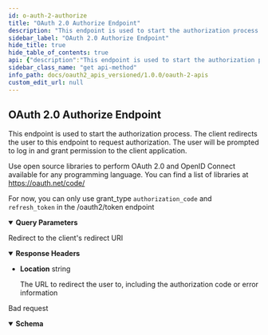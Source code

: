 ```yaml
---
id: o-auth-2-authorize
title: "OAuth 2.0 Authorize Endpoint"
description: "This endpoint is used to start the authorization process. The client redirects the user to this endpoint to request authorization. The user will be prompted to log in and grant permission to the client application."
sidebar_label: "OAuth 2.0 Authorize Endpoint"
hide_title: true
hide_table_of_contents: true
api: {"description":"This endpoint is used to start the authorization process. The client redirects the user to this endpoint to request authorization. The user will be prompted to log in and grant permission to the client application.\n\nUse open source libraries to perform OAuth 2.0 and OpenID Connect available for any programming language. You can find a list of libraries at https://oauth.net/code/\n\nFor now, you can only use grant_type `authorization_code` and `refresh_token` in the /oauth2/token endpoint","operationId":"oAuth2Authorize","parameters":[{"in":"query","name":"response_type","description":"The type of response expected from the OAuth2 server","required":true,"schema":{"type":"string","enum":["code","token","id_token","code token"],"example":"code"}},{"in":"query","name":"client_id","description":"The client id that you already created","required":true,"schema":{"type":"string","example":"quran-demo"}},{"in":"query","name":"redirect_uri","description":"Where to redirect after the oauth2 process completed","required":true,"schema":{"type":"string","example":"https://oauth2-client-example.quran.foundation/callback"}},{"in":"query","name":"scope","description":"The scopes that you want to request, separated by spaces","required":true,"schema":{"type":"string","example":"bookmark.read reading_session preference"}},{"in":"query","name":"state","description":"An opaque value used by the client to maintain state between the request and callback. The authorization server includes this value when redirecting the user-agent back to the client.","schema":{"type":"string","example":"veimvfgqexjicockrwsgcb333o3a"}}],"responses":{"302":{"description":"Redirect to the client's redirect URI","headers":{"Location":{"schema":{"type":"string"},"description":"The URL to redirect the user to, including the authorization code or error information"}}},"400":{"description":"Bad request","content":{"application/json":{"schema":{"description":"Error","properties":{"error":{"description":"Error code","type":"string","example":"invalid_client"},"error_debug":{"description":"Error Debug Information\n\nOnly available in dev mode.","type":"string"},"error_description":{"description":"Human-readable ASCII text providing additional information about the error","type":"string","example":"Client authentication failed (e.g., unknown client, no client authentication included, or unsupported authentication method). The requested OAuth 2.0 Client does not exist."},"error_hint":{"description":"Error Hint\n\nHelps the user identify the error cause.","example":"The redirect URL is not allowed.","type":"string"},"status_code":{"description":"HTTP Status Code","example":401,"format":"int64","type":"integer"}},"type":"object","title":"errorOAuth2"}}}}},"security":[],"tags":["OAuth2"],"method":"get","path":"/oauth2/auth","servers":[{"url":"https://oauth2.quran.foundation","description":"Production Server"},{"url":"https://staging-oauth2.quran.foundation","description":"Staging Server"}],"securitySchemes":{"bearerToken":{"type":"http","scheme":"bearer","bearerFormat":"JWT","description":"Bearer token authentication"},"basicAuth":{"type":"http","scheme":"basic","description":"Basic authentication for client credentials"}},"info":{"title":"OAuth2 APIs","version":"1.0.0","description":"Quran.Foundation OAuth2 APIs are a set of APIs that allow you to integrate your app with Quran.Foundation's OAuth2 capabilities. This includes endpoints for OpenID Connect Userinfo, OAuth2 Token Exchange, and OAuth2 Authorize. The APIs are designed to be simple and easy to use, with a focus on security and privacy. Integrating with Quran.Foundation's OAuth2 APIs is required to access Quran.Foundation's APIs."},"postman":{"name":"OAuth 2.0 Authorize Endpoint","description":{"content":"This endpoint is used to start the authorization process. The client redirects the user to this endpoint to request authorization. The user will be prompted to log in and grant permission to the client application.\n\nUse open source libraries to perform OAuth 2.0 and OpenID Connect available for any programming language. You can find a list of libraries at https://oauth.net/code/\n\nFor now, you can only use grant_type `authorization_code` and `refresh_token` in the /oauth2/token endpoint","type":"text/plain"},"url":{"path":["oauth2","auth"],"host":["{{baseUrl}}"],"query":[{"disabled":false,"description":{"content":"(Required) The type of response expected from the OAuth2 server","type":"text/plain"},"key":"response_type","value":""},{"disabled":false,"description":{"content":"(Required) The client id that you already created","type":"text/plain"},"key":"client_id","value":""},{"disabled":false,"description":{"content":"(Required) Where to redirect after the oauth2 process completed","type":"text/plain"},"key":"redirect_uri","value":""},{"disabled":false,"description":{"content":"(Required) The scopes that you want to request, separated by spaces","type":"text/plain"},"key":"scope","value":""},{"disabled":false,"description":{"content":"An opaque value used by the client to maintain state between the request and callback. The authorization server includes this value when redirecting the user-agent back to the client.","type":"text/plain"},"key":"state","value":""}],"variable":[]},"header":[{"key":"Accept","value":"application/json"}],"method":"GET"}}
sidebar_class_name: "get api-method"
info_path: docs/oauth2_apis_versioned/1.0.0/oauth-2-apis
custom_edit_url: null
---
```



## OAuth 2.0 Authorize Endpoint



This endpoint is used to start the authorization process. The client redirects the user to this endpoint to request authorization. The user will be prompted to log in and grant permission to the client application.

Use open source libraries to perform OAuth 2.0 and OpenID Connect available for any programming language. You can find a list of libraries at https://oauth.net/code/

For now, you can only use grant_type `authorization_code` and `refresh_token` in the /oauth2/token endpoint

<details style={{"marginBottom":"1rem"}} data-collapsed={false} open={true}><summary style={{}}><strong>Query Parameters</strong></summary><div><ul><ParamsItem className={"paramsItem"} param={{"in":"query","name":"response_type","description":"The type of response expected from the OAuth2 server","required":true,"schema":{"type":"string","enum":["code","token","id_token","code token"],"example":"code"}}}></ParamsItem><ParamsItem className={"paramsItem"} param={{"in":"query","name":"client_id","description":"The client id that you already created","required":true,"schema":{"type":"string","example":"quran-demo"}}}></ParamsItem><ParamsItem className={"paramsItem"} param={{"in":"query","name":"redirect_uri","description":"Where to redirect after the oauth2 process completed","required":true,"schema":{"type":"string","example":"https://oauth2-client-example.quran.foundation/callback"}}}></ParamsItem><ParamsItem className={"paramsItem"} param={{"in":"query","name":"scope","description":"The scopes that you want to request, separated by spaces","required":true,"schema":{"type":"string","example":"bookmark.read reading_session preference"}}}></ParamsItem><ParamsItem className={"paramsItem"} param={{"in":"query","name":"state","description":"An opaque value used by the client to maintain state between the request and callback. The authorization server includes this value when redirecting the user-agent back to the client.","schema":{"type":"string","example":"veimvfgqexjicockrwsgcb333o3a"}}}></ParamsItem></ul></div></details><div><ApiTabs><TabItem label={"302"} value={"302"}><div>

Redirect to the client's redirect URI

</div><details style={{"textAlign":"left","marginBottom":"1rem"}} data-collaposed={true} open={false}><summary style={{}}><strong>Response Headers</strong></summary><ul style={{"marginLeft":"1rem"}}><li className={"schemaItem"}><summary style={{}}><strong>Location</strong><span style={{"opacity":"0.6"}}> string</span></summary><div><div style={{"marginTop":".5rem","marginBottom":".5rem"}}>

The URL to redirect the user to, including the authorization code or error information

</div></div></li></ul></details><div></div></TabItem><TabItem label={"400"} value={"400"}><div>

Bad request

</div><div><MimeTabs schemaType={"response"}><TabItem label={"application/json"} value={"application/json"}><SchemaTabs><TabItem label={"Schema"} value={"Schema"}><details style={{}} data-collapsed={false} open={true}><summary style={{"textAlign":"left"}}><strong>Schema</strong></summary><div style={{"textAlign":"left","marginLeft":"1rem"}}></div><ul style={{"marginLeft":"1rem"}}><SchemaItem collapsible={false} name={"error"} required={false} schemaName={"string"} qualifierMessage={undefined} schema={{"description":"Error code","type":"string","example":"invalid_client"}}></SchemaItem><SchemaItem collapsible={false} name={"error_debug"} required={false} schemaName={"string"} qualifierMessage={undefined} schema={{"description":"Error Debug Information\n\nOnly available in dev mode.","type":"string"}}></SchemaItem><SchemaItem collapsible={false} name={"error_description"} required={false} schemaName={"string"} qualifierMessage={undefined} schema={{"description":"Human-readable ASCII text providing additional information about the error","type":"string","example":"Client authentication failed (e.g., unknown client, no client authentication included, or unsupported authentication method). The requested OAuth 2.0 Client does not exist."}}></SchemaItem><SchemaItem collapsible={false} name={"error_hint"} required={false} schemaName={"string"} qualifierMessage={undefined} schema={{"description":"Error Hint\n\nHelps the user identify the error cause.","example":"The redirect URL is not allowed.","type":"string"}}></SchemaItem><SchemaItem collapsible={false} name={"status_code"} required={false} schemaName={"int64"} qualifierMessage={undefined} schema={{"description":"HTTP Status Code","example":401,"format":"int64","type":"integer"}}></SchemaItem></ul></details></TabItem><TabItem label={"Example (from schema)"} value={"Example (from schema)"}><ResponseSamples responseExample={"{\n  \"error\": \"invalid_client\",\n  \"error_debug\": \"string\",\n  \"error_description\": \"Client authentication failed (e.g., unknown client, no client authentication included, or unsupported authentication method). The requested OAuth 2.0 Client does not exist.\",\n  \"error_hint\": \"The redirect URL is not allowed.\",\n  \"status_code\": 401\n}"} language={"json"}></ResponseSamples></TabItem></SchemaTabs></TabItem></MimeTabs></div></TabItem></ApiTabs></div>
      